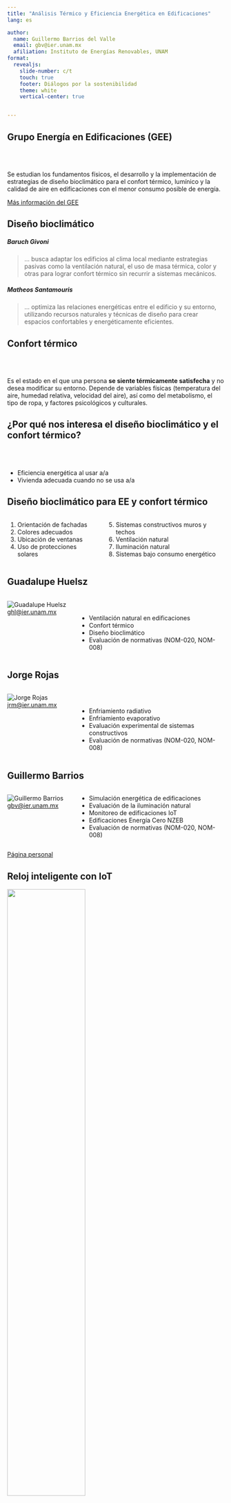 ```yaml
---
title: "Análisis Térmico y Eficiencia Energética en Edificaciones"
lang: es

author:
  name: Guillermo Barrios del Valle
  email: gbv@ier.unam.mx
  afiliation: Instituto de Energías Renovables, UNAM
format: 
  revealjs:
    slide-number: c/t  
    touch: true
    footer: Diálogos por la sostenibilidad
    theme: white
    vertical-center: true


---
```



## Grupo Energía en Edificaciones (GEE)


<br>
<br>

Se estudian los fundamentos físicos, el desarrollo y la implementación de estrategias de diseño bioclimático para el confort térmico, lumínico y la calidad de aire en edificaciones con el menor consumo posible de energía.  



::: footer
[Más información del GEE](https://www.ier.unam.mx/Eficiencia_y_sustentabilidad.html)
:::

## Diseño bioclimático


##### Baruch Givoni

> ... busca adaptar los edificios al clima local mediante estrategias pasivas como la ventilación natural, el uso de masa térmica, color y otras para lograr confort térmico sin recurrir a sistemas mecánicos.

##### Matheos Santamouris

> ... optimiza las relaciones energéticas entre el edificio y su entorno, utilizando recursos naturales y técnicas de diseño para crear espacios confortables y energéticamente eficientes.



## Confort térmico  

<br>
<br>

Es el estado en el que una persona **se siente térmicamente satisfecha** y no desea modificar su entorno. Depende de variables físicas (temperatura del aire, humedad relativa, velocidad del aire), así como del metabolismo, el tipo de ropa, y factores psicológicos y culturales.


## ¿Por qué nos interesa el diseño bioclimático y el confort térmico?


:::{.center}
<br>
<br>

- Eficiencia energética al usar a/a
- Vivienda adecuada cuando no se usa a/a
:::







## Diseño bioclimático para EE y confort térmico

:::: {.columns}

::: {.column}
1. Orientación de fachadas 
1. Colores adecuados
1. Ubicación de ventanas
1. Uso de protecciones solares
:::


::: {.column}
5. Sistemas constructivos muros y techos
1. Ventilación natural
1. Iluminación natural
1. Sistemas bajo consumo energético
:::

::::




## Guadalupe Huelsz

:::: {.columns}

:::{.column width="30%"}
![Guadalupe Huelsz](img/huelsz.png)  
[ghl@ier.unam.mx](mailto:ghl@ier.unam.mx)
:::

:::{.column width="70%"}
<!-- ### Líneas de investigación -->
<br>

- Ventilación natural en edificaciones
- Confort térmico
- Diseño bioclimático 
- Evaluación de normativas (NOM-020, NOM-008)
:::

::::


## Jorge Rojas

:::: {.columns}

:::{.column width="30%"}
![Jorge Rojas](img/jorge.jpg)  
[jrm@ier.unam.mx](mailto:jrm@ier.unam.mx)
:::

:::{.column width="70%"}
<!-- ### Líneas de investigación -->
<br>

- Enfriamiento radiativo
- Enfriamiento evaporativo
- Evaluación experimental de sistemas constructivos
- Evaluación de normativas (NOM-020, NOM-008)
:::

::::


## Guillermo Barrios

:::: {.columns}

:::{.column width="30%"}
![Guillermo Barrios](img/memo.webp)  
[gbv@ier.unam.mx](mailto:gbv@ier.unam.mx)
:::

:::{.column width="70%"}
<!-- ### Líneas de investigación -->


- Simulación energética de edificaciones
- Evaluación de la iluminación natural
- Monitoreo de edificaciones IoT
- Edificaciones Energía Cero NZEB
- Evaluación de normativas (NOM-020, NOM-008)
:::

::::

::: footer
[Página personal](https://altamarmx.github.io/)
:::


## Reloj inteligente con IoT

[![](img/smartwatch.png){width=60% .center}](https://www.sciencedirect.com/science/article/pii/S2468067225000112)

**[Ver artículo completo](https://www.sciencedirect.com/science/article/pii/S2468067225000112)**



## Vivienda con ventilación natural

#### Transferencia  de calor en muros de block hueco en una vivienda con ventilación natural


![](img/result_bloquehueco.png){width=50% .lightbox}

**[Ver artículo completo](https://revistavivienda.cuaad.udg.mx/index.php/rv/article/view/241/559)**



## Modelos para bloque de concreto hueco  

#### Evaluation of heat transfer models for hollow blocks in whole-building energy simulations


:::: {.columns}

:::{.column width="40%"}

![](img/bloque_vigueta.png){width=60% .lightbox}

:::

:::{.column width="60%"}

![](img/factor_decremento.png){width=60% .lightbox}

**[Ver artículo completo](https://doi.org/10.1016/j.enbuild.2019.109338)**
:::

::::



## Modelos de transferencia de calor

#### Differences on Results from Steady-state and Time-dependent Wall/roof Heat Transfer Models in Mexican Climates

![](img/steady_unsteady.png){width=60% .lightbox}

**[Ver artículo completo](https://doi.org/10.1016/j.egypro.2014.10.046)**



## NOM-008-ENER y NOM-020-ENER

<br>
<br>

Estas normas limitan la ganancia de calor de las
edificaciones no residenciales y residenciales a través de su envolvente, 
con objeto de racionalizar el uso de la energía en los sistemas de
enfriamiento. 


## NOM-008-ENER y NOM-020-ENER

- Modelo incorrecto
- No considera radiación de onda larga
- No considera el color
- No usa un modelo de confort adaptativo
- No estima el consumo de energía
- No considera infiltración, ni cargas térmicas
- Orientaciones limitadas

## Ener-Habitat

![](img/enerhabitat.png){width=80% .lightbox}





## Simulaciones energéticas para EE y confort

![](img/energyplus.jpeg)

::: footer
[EnergyPlus](https://energyplus.net/)
:::


## Simulaciones energéticas para EE  y confort 

![](img/openstudio.jpeg)

::: footer
[OpenStudio](https://openstudio.net/)
:::


## EnergyPlus y OpenStudio {background-image="img/building.jpeg" background-size="contain" background-position="right" background-opacity="0.2"}

1. Simulación de vivienda/edificaciones para consumo energético por aa
1. Comportamiento térmico de los espacios sin aire acondicionado
1. Evaluación de propuestas arquitectónicas
1. Evaluación y selección de estrategias bioclimáticas
1. Evaluación de la iluminación natural 


## Mundo feliz {background-image="img/mundo_ideal.jpeg" background-size="contain" background-position="center" background-opacity="0.2"}

<br>


#### Laboratorio de eficiencia energética y confort en vivienda

1. Brinda servicios al infonavit-conavi 
1. Evalúa la propuesta de acuerdo al clima-uso
1. Autoriza y emite recomendaciones



## Laboratorio  {background-image="img/grupo_simulacion.jpeg" background-size="contain" background-position="center" background-opacity="0.2" auto-animate="true"}

<br>

::: incremental
- Expert@s en bioclimática y EE 
- Expert@s en simulaciones
- Expert@s en análisis de datos
- Expert@s en comunicación de resultados
- Expert@s en construcción de la zona 
:::


## 


:::{.center}
<br>
<br>

### ¿Cómo resolvemos esto?
:::




## Alta Densidad por Jorge Taboada

:::: {.columns}

::: {.column width="50%"}

![Alta densidad por Jorge Taboada](img/casas_para_todos.png){width=100% .lightbox}

:::

::: {.column width="50%"}


- Orientación uniforme
- Sin protección solar
- Ventanas pequeñas y mal ubicadas
- Ausencia de patios o espacios intermedios.
- No vegetación

:::

::::

## Alta Densidad por Jorge Taboada

![[Alta Densidad por Jorge Taboada en Instagram](https://www.instagram.com/p/Bg2FTznlk_v/)](img/cajas_blancas.png){width=70% .lightbox}


## Programa de vivienda y regularización

![](img/sheinbaum.png){width=70% .lightbox}


## 

<br>
<br>
<br>
<br>
<br>

Escucho sus preguntas.